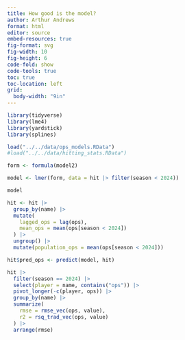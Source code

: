 ```yaml
---
title: How good is the model?
author: Arthur Andrews
format: html
editor: source
embed-resources: true
fig-format: svg
fig-width: 10
fig-height: 6
code-fold: show
code-tools: true
toc: true
toc-location: left
grid: 
  body-width: "9in"
---
```


```r
library(tidyverse)
library(lme4)
library(yardstick)
library(splines)
```

```r
load("../../data/ops_models.RData")
#load("../../data/hitting_stats.RData")
```

```r
form <- formula(model2)

model <- lmer(form, data = hit |> filter(season < 2024))
```

```r
model
```


```r
hit <- hit |> 
  group_by(name) |> 
  mutate(
    lagged_ops = lag(ops),
    mean_ops = mean(ops[season < 2024])
  ) |> 
  ungroup() |> 
  mutate(population_ops = mean(ops[season < 2024]))
```

```r
hit$pred_ops <- predict(model, hit)
```

```r
hit |> 
  filter(season == 2024) |> 
  select(player = name, contains("ops")) |> 
  pivot_longer(-c(player, ops)) |> 
  group_by(name) |> 
  summarize(
    rmse = rmse_vec(ops, value),
    r2 = rsq_trad_vec(ops, value)
  ) |> 
  arrange(rmse)
```

